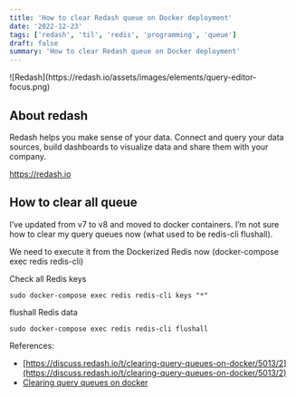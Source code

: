 ```yaml
---
title: 'How to clear Redash queue on Docker deployment'
date: '2022-12-23'
tags: ['redash', 'til', 'redis', 'programming', 'queue']
draft: false
summary: 'How to clear Redash queue on Docker deployment'
---
```


<div className="flex flex-wrap -mx-2 overflow-hidden xl:-mx-2">
  <div className="my-1 px-2">
    ![Redash](https://redash.io/assets/images/elements/query-editor-focus.png)
  </div>
</div>

## About redash

Redash helps you make sense of your data. Connect and query your data sources, build dashboards to visualize data and share them with your company.

https://redash.io

## How to clear all queue

I’ve updated from v7 to v8 and moved to docker containers.
I’m not sure how to clear my query queues now (what used to be redis-cli flushall).

We need to execute it from the Dockerized Redis now (docker-compose exec redis redis-cli)

Check all Redis keys

```
sudo docker-compose exec redis redis-cli keys "*"
```

flushall Redis data

```
sudo docker-compose exec redis redis-cli flushall
```

References:

- [https://discuss.redash.io/t/clearing-query-queues-on-docker/5013/2](https://discuss.redash.io/t/clearing-query-queues-on-docker/5013/2)
- [Clearing query queues on docker](https://discuss.redash.io/t/clearing-query-queues-on-docker/5013/2)
